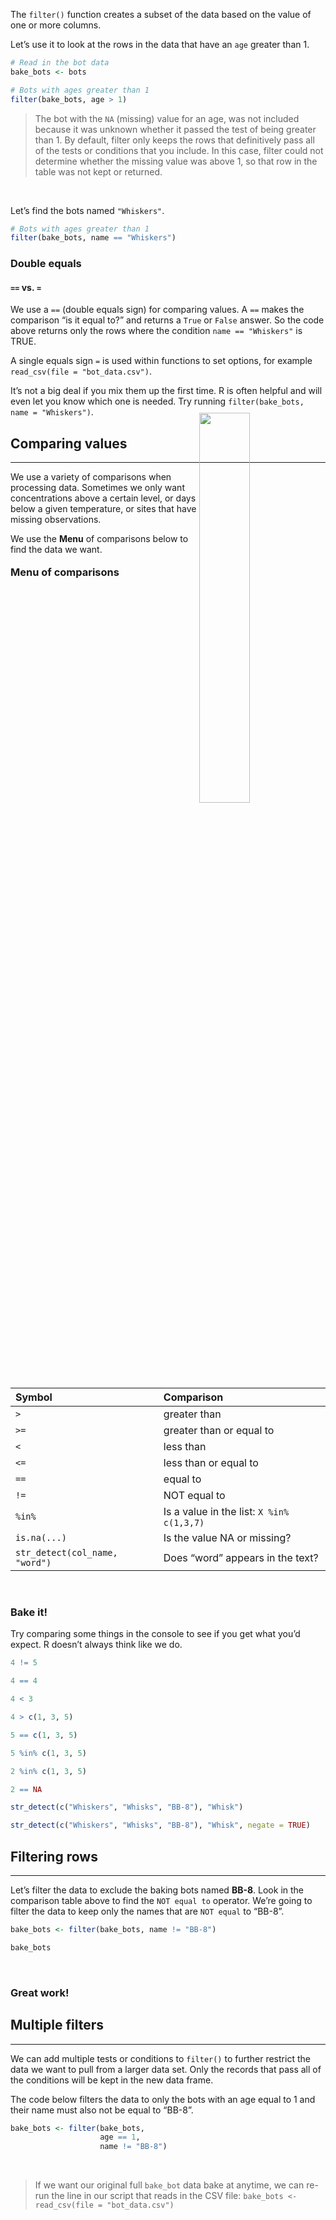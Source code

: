 

The `filter()` function creates a subset of the data based on the value of one or more columns.

Let's use it to look at the rows in the data that have an `age` greater than 1.

```r
# Read in the bot data
bake_bots <- bots
```

```r
# Bots with ages greater than 1
filter(bake_bots, age > 1)
```

> The bot with the `NA` (missing) value for an age, was not included because it was unknown whether it passed the test of being greater than 1. By default, filter only keeps the rows that definitively pass all of the tests or conditions that you include. In this case, filter could not determine whether the missing value was above 1, so that row in the table was not kept or returned.

<br>

Let's find the bots named `"Whiskers"`.
```r
# Bots with ages greater than 1
filter(bake_bots, name == "Whiskers")
```

<div class="note">
### **Double equals** {-}
  
#### `==` vs. `=` {-}
  
We use a `==` (double equals sign) for comparing values. A `==` makes the comparison "is it equal to?" and returns a `True` or `False` answer. So the code above returns only the rows where the condition `name == "Whiskers"` is TRUE.

A single equals sign `=` is used within functions to set options, for example `read_csv(file = "bot_data.csv")`. 

It's not a big deal if you mix them up the first time. R is often helpful and will even let you know which one is needed. Try running `filter(bake_bots, name = "Whiskers")`.
</div>


## Comparing values {-}
<hr class="hrlvl2">

![](../images/porg_heights.png){style="float: right; margin-top: -94px; width: 40%;"}

We use a variety of comparisons when processing data. Sometimes we only want concentrations above a certain level, or days below a given temperature, or sites that have missing observations. 

We use the __Menu__ of comparisons below to find the data we want.

<div class="pinkcode">

<h3 style="margin-top: 18px; margin-bottom: -4px;"> Menu of comparisons </h3>

| Symbol | Comparison               |
|:-------|:-------------------------|
| `>`    | greater than             |
| `>=`   | greater than or equal to |
| `<`    | less than                |
| `<=`   | less than or equal to    |
| `==`   | equal to                 |
| `!=`   | NOT equal to             |
| `%in%` | Is a value in the list: `X %in% c(1,3,7)` |
| `is.na(...)`  | Is the value NA or missing? |
| `str_detect(col_name, "word")`  | Does "word" appears in the text? |


</div>
<br>

<div class="tip">
### <i class="fas fa-birthday-cake" style="color: gray"> </i> Bake it! {-}

Try comparing some things in the console to see if you get what you'd expect. R doesn't always think like we do.

```r
4 != 5

4 == 4

4 < 3

4 > c(1, 3, 5)

5 == c(1, 3, 5)

5 %in% c(1, 3, 5)

2 %in% c(1, 3, 5)

2 == NA

str_detect(c("Whiskers", "Whisks", "BB-8"), "Whisk")

str_detect(c("Whiskers", "Whisks", "BB-8"), "Whisk", negate = TRUE)
```
</div>


## Filtering rows {-}
<hr class="hrlvl2">

Let's filter the data to exclude the baking bots named **BB-8**. Look in the comparison table above to find the `NOT equal to` operator. We're going to filter the data to keep only the names that are `NOT equal` to "BB-8".

```r
bake_bots <- filter(bake_bots, name != "BB-8")

bake_bots
```

<br>

### Great work! {-}


## Multiple filters {-} 
<hr class="hrlvl2">

We can add multiple tests or conditions to `filter()` to further restrict the data we want to pull from a larger data set. Only the records that pass all of the conditions will be kept in the new data frame. 

The code below filters the data to only the bots with an age equal to 1 and their name must also not be equal to "BB-8".

```r
bake_bots <- filter(bake_bots,
                    age == 1,
                    name != "BB-8")
```

<br>

> If we want our original full `bake_bot` data bake at anytime, we can re-run the line in our script that reads in the CSV file: `bake_bots <- read_csv(file = "bot_data.csv")`



